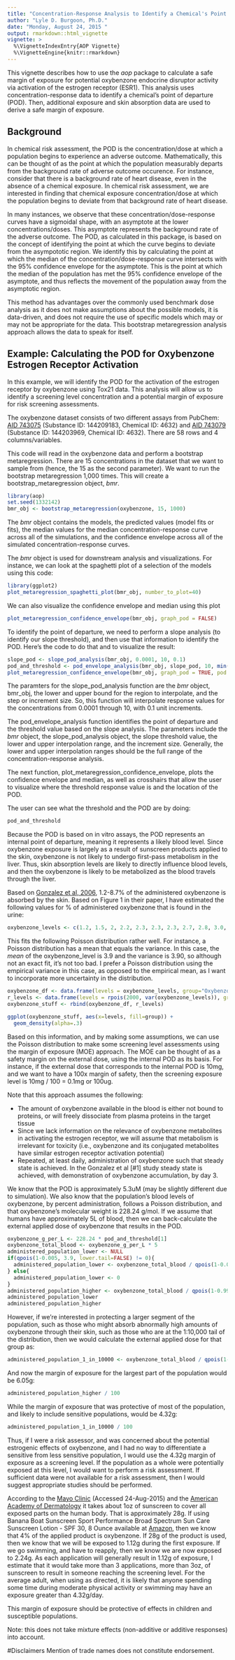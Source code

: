 ```yaml
---
title: "Concentration-Response Analysis to Identify a Chemical's Point of Departure Using the AOP Package"
author: "Lyle D. Burgoon, Ph.D."
date: "Monday, August 24, 2015 "
output: rmarkdown::html_vignette
vignette: >
  %\VignetteIndexEntry{AOP Vignette}
  %\VignetteEngine{knitr::rmarkdown}
---
```


This vignette describes how to use the _aop_ package to calculate a safe margin of exposure for potential oxybenzone endocrine disruptor activity via activation of the estrogen receptor (ESR1). This analysis uses concentration-response data to identify a chemical's point of departure (POD). Then, additional exposure and skin absorption data are used to derive a safe margin of exposure. 

## Background

In chemical risk assessment, the POD is the concentration/dose at which a population begins to experience an adverse outcome. Mathematically, this can be thought of as the point at which the population measurably departs from the background rate of adverse outcome occurence. For instance, consider that there is a background rate of heart disease, even in the absence of a chemical exposure. In chemical risk assessment, we are interested in finding that chemical exposure concentration/dose at which the population begins to deviate from that background rate of heart disease. 

In many instances, we observe that these concentration/dose-response curves have a sigmoidal shape, with an asymptote at the lower concentrations/doses. This asymptote represents the background rate of the adverse outcome. The POD, as calculated in this package, is based on the concept of identifying the point at which the curve begins to deviate from the asympototic region. We identify this by calculating the point at which the median of the concentration/dose-response curve intersects with the 95% confidence envelope for the asymptote. This is the point at which the median of the population has met the 95% confidence envelope of the asymptote, and thus reflects the movement of the population away from the asymptotic region.

This method has advantages over the commonly used benchmark dose analysis as it does not make assumptions about the possible models, it is data-driven, and does not require the use of specific models which may or may not be appropriate for the data. This bootstrap metaregression analysis approach allows the data to speak for itself.

## Example: Calculating the POD for Oxybenzone Estrogen Receptor Activation

In this example, we will identify the POD for the activation of the estrogen receptor by oxybenzone using Tox21 data. This analysis will allow us to identify a screening level concentration and a potential margin of exposure for risk screening assessments.

The oxybenzone dataset consists of two different assays from PubChem: [AID 743075][] (Substance ID: 144209183, Chemical ID: 4632) and [AID 743079][] (Substance ID: 144203969, Chemical ID: 4632). There are 58 rows and 4 columns/variables.

This code will read in the oxybenzone data and perform a bootstrap metaregression. There are 15 concentrations in the dataset that we want to sample from (hence, the 15 as the second parameter). We want to run the bootstrap metaregression 1,000 times. This will create a bootstrap_metaregression object, _bmr_.
```r
library(aop)
set.seed(1332142)
bmr_obj <- bootstrap_metaregression(oxybenzone, 15, 1000)
```

The _bmr_ object contains the models, the predicted values (model fits or fits), the median values for the median concentration-response curve across all of the simulations, and the confidence envelope across all of the simulated concentration-response curves.

The _bmr_ object is used for downstream analysis and visualizations. For instance, we can look at the spaghetti plot of a selection of the models using this code:
```r
library(ggplot2)
plot_metaregression_spaghetti_plot(bmr_obj, number_to_plot=40)
```

We can also visualize the confidence envelope and median using this plot
```r
plot_metaregression_confidence_envelope(bmr_obj, graph_pod = FALSE)
```

To identify the point of departure, we need to perform a slope analysis (to identify our slope threshold), and then use that information to identify the POD. Here's the code to do that and to visualize the result:
```r
slope_pod <- slope_pod_analysis(bmr_obj, 0.0001, 10, 0.1)
pod_and_threshold <- pod_envelope_analysis(bmr_obj, slope_pod, 10, min(oxybenzone$Concentration), max(oxybenzone$Concentration), 0.1)
plot_metaregression_confidence_envelope(bmr_obj, graph_pod = TRUE, pod = pod_and_threshold$pod, pod_threshold=pod_and_threshold$threshold)
```

The paramters for the slope\_pod_analysis function are the _bmr_ object, bmr\_obj, the lower and upper bound for the region to interpolate, and the step or increment size. So, this function will interpolate response values for the concentrations from 0.0001 through 10, with 0.1 unit increments. 

The pod\_envelope_analysis function identifies the point of departure and the threshold value based on the slope analysis. The parameters include the _bmr_ object, the slope\_pod_analysis object, the slope threshold value, the lower and upper interpolation range, and the increment size. Generally, the lower and upper interpolation ranges should be the full range of the concentration-response analysis. 

The next function, plot\_metaregression\_confidence_envelope, plots the confidence envelope and median, as well as crosshairs that allow the user to visualize where the threshold response value is and the location of the POD. 

The user can see what the threshold and the POD are by doing:
```r
pod_and_threshold
```

Because the POD is based on in vitro assays, the POD represents an internal point of departure, meaning it represents a likely blood level. Since oxybenzone exposure is largely as a result of sunscreen products applied to the skin, oxybenzone is not likely to undergo first-pass metabolism in the liver. Thus, skin absorption levels are likely to directly influence blood levels, and then the oxybenzone is likely to be metabolized as the blood travels through the liver. 

Based on [Gonzalez et al, 2006][], 1.2-8.7% of the administered oxybenzone is absorbed by the skin. Based on Figure 1 in their paper, I have estimated the following values for % of administered oxybenzone that is found in the urine:
```r
oxybenzone_levels <- c(1.2, 1.5, 2, 2.2, 2.3, 2.3, 2.3, 2.7, 2.8, 3.0, 3.0, 3.5, 3.5, 3.6, 3.7, 3.8, 4.0, 4.1, 4.1, 6.0, 7.1, 8.0, 8.7)
```

This fits the following Poisson distribution rather well. For instance, a Poisson distribution has a mean that equals the variance. In this case, the _mean_ of the oxybenzone_level is 3.9 and the variance is 3.90, so although not an exact fit, it's not too bad. I prefer a Poisson distribution using the empirical variance in this case, as opposed to the empirical mean, as I want to incorporate more uncertainty in the distribution. 
```r
oxybenzone_df <- data.frame(levels = oxybenzone_levels, group="Oxybenzone")
r_levels <- data.frame(levels = rpois(2000, var(oxybenzone_levels)), group = "Poisson")
oxybenzone_stuff <- rbind(oxybenzone_df, r_levels)

ggplot(oxybenzone_stuff, aes(x=levels, fill=group)) + 
  geom_density(alpha=.3)
```

Based on this information, and by making some assumptions, we can use the Poisson distribution to make some screening level assessments using the margin of exposure (MOE) approach. The MOE can be thought of as a safety margin on the external dose, using the internal POD as its basis. For instance, if the external dose that corresponds to the internal POD is 10mg, and we want to have a 100x margin of safety, then the screening exposure level is 10mg / 100 = 0.1mg or 100ug. 

Note that this approach assumes the following:

* The amount of oxybenzone available in the blood is either not bound to proteins, or will freely dissociate from plasma proteins in the target tissue
* Since we lack information on the relevance of oxybenzone metabolites in activating the estrogen receptor, we will assume that metabolism is irrelevant for toxicity (i.e., oxybenzone and its conjugated metabolites have similar estrogen receptor activation potential)
* Repeated, at least daily, administration of oxybenzone such that steady state is achieved. In the Gonzalez et al [#1] study steady state is achieved, with demonstration of oxybenzone accumulation, by day 3.

We know that the POD is approximately 5.3uM (may be slightly different due to simulation). We also know that the population's blood levels of oxybenzone, by percent administration, follows a Poisson distribution, and that oxybenzone's molecular weight is 228.24 g/mol. If we assume that humans have approximately 5L of blood, then we can back-calculate the external applied dose of oxybenzone that results in the POD.

```r
oxybenzone_g_per_L <- 228.24 * pod_and_threshold[1]
oxybenzone_total_blood <- oxybenzone_g_per_L * 5
administered_population_lower <- NULL
if(qpois(1-0.005, 3.9, lower.tail=FALSE) != 0){
  administered_population_lower <- oxybenzone_total_blood / qpois(1-0.005, 3.9, lower.tail=FALSE)
} else{
  administered_population_lower <- 0
}
administered_population_higher <- oxybenzone_total_blood / qpois(1-0.995, 3.9, lower.tail=FALSE)
administered_population_lower
administered_population_higher
```

However, if we're interested in protecting a larger segment of the population, such as those who might absorb abnormally high amounts of oxybenzone through their skin, such as those who are at the 1:10,000 tail of the distribution, then we would calculate the external applied dose for that group as:
```r
administered_population_1_in_10000 <- oxybenzone_total_blood / qpois(1-0.99995, 3.9, lower.tail=FALSE)
```

And now the margin of exposure for the largest part of the population would be 6.05g:
```r
administered_population_higher / 100
```

While the margin of exposure that was protective of most of the population, and likely to include sensitive populations, would be 4.32g:
```r
administered_population_1_in_10000 / 100
```

Thus, if I were a risk assessor, and was concerned about the potential estrogenic effects of oxybenzone, and I had no way to differentiate a sensitive from less sensitive population, I would use the 4.32g margin of exposure as a screening level. If the population as a whole were potentially exposed at this level, I would want to perform a risk assessment. If sufficient data were not available for a risk assessment, then I would suggest appropriate studies should be performed.

According to the [Mayo Clinic][] (Accessed 24-Aug-2015) and the [American Academy of Dermatology][] it takes about 1oz of sunscreen to cover all exposed parts on the human body. That is approximately 28g. If using Banana Boat Sunscreen Sport Performance Broad Spectrum Sun Care Sunscreen Lotion - SPF 30, 8 Ounce available at [Amazon][], then we know that 4% of the applied product is oxybenzone. If 28g of the product is used, then we know that we will be exposed to 1.12g during the first exposure. If we go swimming, and have to reapply, then we know we are now exposed to 2.24g. As each application will generally result in 1.12g of exposure, I estimate that it would take more than 3 applications, more than 3oz, of sunscreen to result in someone reaching the screening level. For the average adult, when using as directed, it is likely that anyone spending some time during moderate physical activity or swimming may have an exposure greater than 4.32g/day.

This margin of exposure should be protective of effects in children and susceptible populations.

Note: this does not take mixture effects (non-additive or additive responses) into account.

[AID 743075]: https://pubchem.ncbi.nlm.nih.gov/assay/assay.cgi?aid=743075

[AID 743079]: https://pubchem.ncbi.nlm.nih.gov/assay/assay.cgi?aid=743079

[Gonzalez et al, 2006]: http://onlinelibrary.wiley.com/doi/10.1111/j.1365-2133.2005.07007.x/abstract

[Mayo Clinic]: http://www.mayoclinic.org/health-tip/art-20048922.

[American Academy of Dermatology]: https://www.aad.org/media-resources/stats-and-facts/prevention-and-care/sunscreen-faqs

[Amazon]: http://www.amazon.com/Banana-Boat-Sunscreen-Performance-Spectrum/dp/B0030ZEGDY

#Disclaimers
Mention of trade names does not constitute endorsement.
